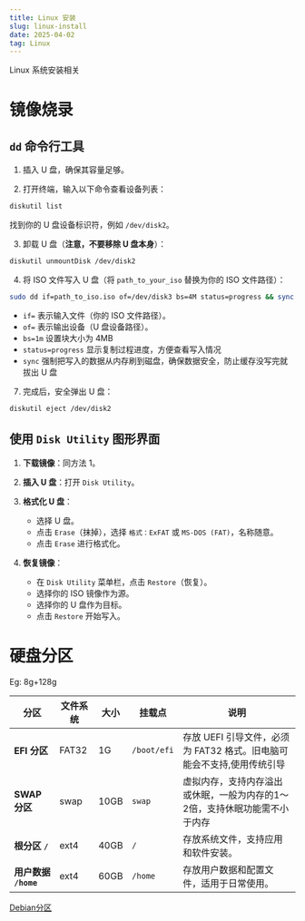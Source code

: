 ```yaml
---
title: Linux 安装
slug: linux-install
date: 2025-04-02
tag: Linux
---
```


Linux 系统安装相关

# 镜像烧录


## `dd` 命令行工具

1. 插入 U 盘，确保其容量足够。

2. 打开终端，输入以下命令查看设备列表：
```bash
diskutil list
```
找到你的 U 盘设备标识符，例如 `/dev/disk2`。

3. 卸载 U 盘（**注意，不要移除 U 盘本身**）：
```bash
diskutil unmountDisk /dev/disk2
```

4. 将 ISO 文件写入 U 盘（将 `path_to_your_iso` 替换为你的 ISO 文件路径）：
```bash
sudo dd if=path_to_iso.iso of=/dev/disk3 bs=4M status=progress && sync
```
- `if=` 表示输入文件（你的 ISO 文件路径）。
- `of=` 表示输出设备（U 盘设备路径）。
- `bs=1m` 设置块大小为 4MB
- `status=progress` 显示复制过程进度，方便查看写入情况
- `sync` 强制把写入的数据从内存刷到磁盘，确保数据安全，防止缓存没写完就拔出 U 盘



7. 完成后，安全弹出 U 盘：
```bash
diskutil eject /dev/disk2
```


## 使用 `Disk Utility` 图形界面
1. **下载镜像**：同方法 1。
2. **插入 U 盘**：打开 `Disk Utility`。
3. **格式化 U 盘**：
   - 选择 U 盘。
   - 点击 `Erase`（抹掉），选择 `格式：ExFAT` 或 `MS-DOS (FAT)`，名称随意。
   - 点击 `Erase` 进行格式化。

4. **恢复镜像**：
   - 在 `Disk Utility` 菜单栏，点击 `Restore`（恢复）。
   - 选择你的 ISO 镜像作为源。
   - 选择你的 U 盘作为目标。
   - 点击 `Restore` 开始写入。



# 硬盘分区

Eg: 8g+128g

| 分区                 | 文件系统 | 大小 | 挂载点      | 说明                                                                                         |
|----------------------|----------|------|-------------|----------------------------------------------------------------------------------------------|
| **EFI 分区**         | FAT32    | 1G   | `/boot/efi` | 存放 UEFI 引导文件，必须为 FAT32 格式。旧电脑可能会不支持,使用传统引导                       |
| **SWAP 分区**        | swap     | 10GB | `swap`      | 虚拟内存，支持内存溢出或休眠，一般为内存的1～2倍，支持休眠功能需不小于内存 |
| **根分区 `/`**       | ext4     | 40GB | `/`         | 存放系统文件，支持应用和软件安装。                                                           |
| **用户数据 `/home`** | ext4     | 60GB | `/home`     | 存放用户数据和配置文件，适用于日常使用。                                                     |

[Debian分区](https://www.yitu.xyz/2022/04/05/%E6%89%8B%E5%8A%A8%E5%88%86%E5%8C%BAdebian-boot%E3%80%81-swap%E3%80%81root%E3%80%81-home%E3%80%81-tmp%E3%80%81-srv%E3%80%81-var/)
